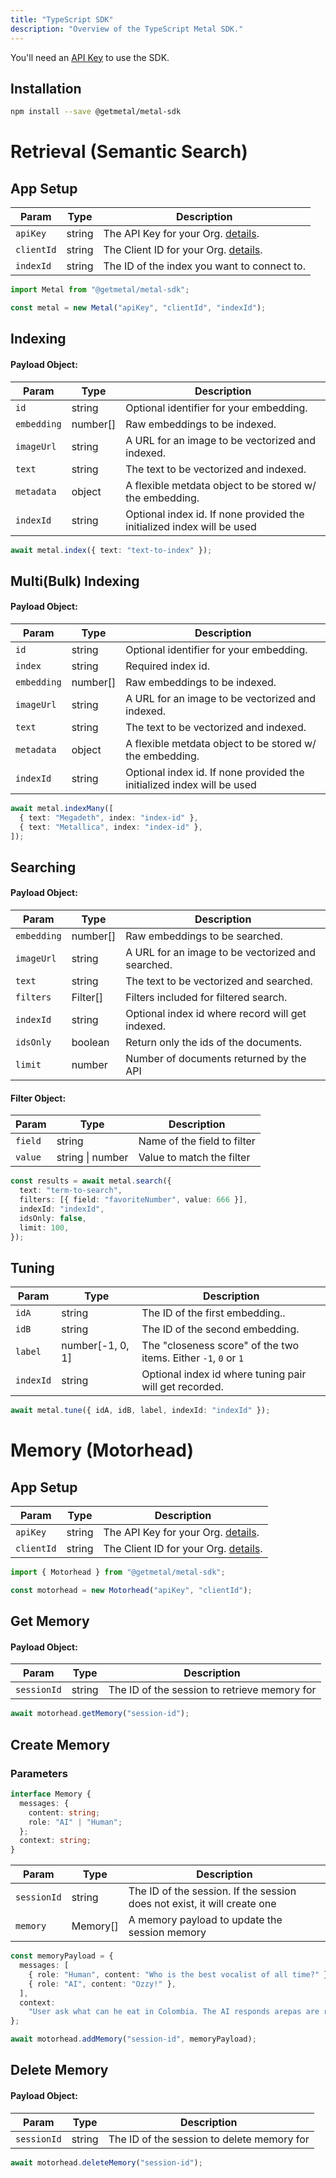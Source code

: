 ```yaml
---
title: "TypeScript SDK"
description: "Overview of the TypeScript Metal SDK."
---
```


<Note>You'll need an [API Key](/authentication) to use the SDK.</Note>
## Installation

```bash
npm install --save @getmetal/metal-sdk
```

# Retrieval (Semantic Search)

## App Setup

| Param      | Type   | Description                                             |
| ---------- | ------ | ------------------------------------------------------- |
| `apiKey`   | string | The API Key for your Org. [details](/authentication).   |
| `clientId` | string | The Client ID for your Org. [details](/authentication). |
| `indexId`  | string | The ID of the index you want to connect to.             |

```typescript
import Metal from "@getmetal/metal-sdk";

const metal = new Metal("apiKey", "clientId", "indexId");
```

## Indexing

#### Payload Object:

| Param       | Type     | Description                                                            |
| ----------- | -------- | ---------------------------------------------------------------------- |
| `id`        | string   | Optional identifier for your embedding.                                |
| `embedding` | number[] | Raw embeddings to be indexed.                                          |
| `imageUrl`  | string   | A URL for an image to be vectorized and indexed.                       |
| `text`      | string   | The text to be vectorized and indexed.                                 |
| `metadata`  | object   | A flexible metdata object to be stored w/ the embedding.               |
| `indexId`   | string   | Optional index id. If none provided the initialized index will be used |

```typescript
await metal.index({ text: "text-to-index" });
```

## Multi(Bulk) Indexing

#### Payload Object:

| Param       | Type     | Description                                                            |
| ----------- | -------- | ---------------------------------------------------------------------- |
| `id`        | string   | Optional identifier for your embedding.                                |
| `index`     | string   | Required index id.                                                     |
| `embedding` | number[] | Raw embeddings to be indexed.                                          |
| `imageUrl`  | string   | A URL for an image to be vectorized and indexed.                       |
| `text`      | string   | The text to be vectorized and indexed.                                 |
| `metadata`  | object   | A flexible metdata object to be stored w/ the embedding.               |
| `indexId`   | string   | Optional index id. If none provided the initialized index will be used |

```typescript
await metal.indexMany([
  { text: "Megadeth", index: "index-id" },
  { text: "Metallica", index: "index-id" },
]);
```

## Searching

#### Payload Object:

| Param       | Type     | Description                                       |
| ----------- | -------- | ------------------------------------------------- |
| `embedding` | number[] | Raw embeddings to be searched.                    |
| `imageUrl`  | string   | A URL for an image to be vectorized and searched. |
| `text`      | string   | The text to be vectorized and searched.           |
| `filters`   | Filter[] | Filters included for filtered search.             |
| `indexId`   | string   | Optional index id where record will get indexed.  |
| `idsOnly`   | boolean  | Return only the ids of the documents.             |
| `limit`     | number   | Number of documents returned by the API           |

#### Filter Object:

| Param   | Type             | Description                 |
| ------- | ---------------- | --------------------------- |
| `field` | string           | Name of the field to filter |
| `value` | string \| number | Value to match the filter   |

```typescript
const results = await metal.search({
  text: "term-to-search",
  filters: [{ field: "favoriteNumber", value: 666 }],
  indexId: "indexId",
  idsOnly: false,
  limit: 100,
});
```

## Tuning

| Param     | Type             | Description                                                     |
| --------- | ---------------- | --------------------------------------------------------------- |
| `idA`     | string           | The ID of the first embedding..                                 |
| `idB`     | string           | The ID of the second embedding.                                 |
| `label`   | number[-1, 0, 1] | The "closeness score" of the two items. Either `-1`, `0` or `1` |
| `indexId` | string           | Optional index id where tuning pair will get recorded.          |

```typescript
await metal.tune({ idA, idB, label, indexId: "indexId" });
```

# Memory (Motorhead)

## App Setup

| Param      | Type   | Description                                             |
| ---------- | ------ | ------------------------------------------------------- |
| `apiKey`   | string | The API Key for your Org. [details](/authentication).   |
| `clientId` | string | The Client ID for your Org. [details](/authentication). |

```typescript
import { Motorhead } from "@getmetal/metal-sdk";

const motorhead = new Motorhead("apiKey", "clientId");
```

## Get Memory

#### Payload Object:

| Param       | Type   | Description                                  |
| ----------- | ------ | -------------------------------------------- |
| `sessionId` | string | The ID of the session to retrieve memory for |

```typescript
await motorhead.getMemory("session-id");
```

## Create Memory

### Parameters

```typescript
interface Memory {
  messages: {
    content: string;
    role: "AI" | "Human";
  };
  context: string;
}
```

| Param       | Type     | Description                                                              |
| ----------- | -------- | ------------------------------------------------------------------------ |
| `sessionId` | string   | The ID of the session. If the session does not exist, it will create one |
| `memory`    | Memory[] | A memory payload to update the session memory                            |

```typescript
const memoryPayload = {
  messages: [
    { role: "Human", content: "Who is the best vocalist of all time?" },
    { role: "AI", content: "Ozzy!" },
  ],
  context:
    "User ask what can he eat in Colombia. The AI responds arepas are really nice",
};

await motorhead.addMemory("session-id", memoryPayload);
```

## Delete Memory

#### Payload Object:

| Param       | Type   | Description                                |
| ----------- | ------ | ------------------------------------------ |
| `sessionId` | string | The ID of the session to delete memory for |

```typescript
await motorhead.deleteMemory("session-id");
```
